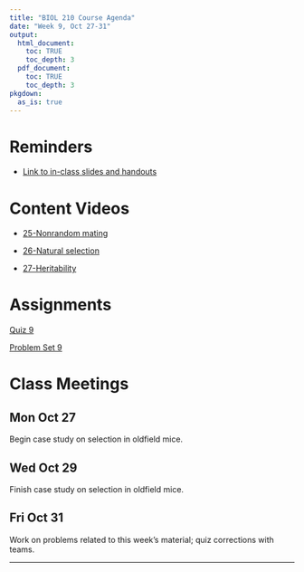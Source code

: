 ```yaml
---
title: "BIOL 210 Course Agenda"
date: "Week 9, Oct 27-31"
output: 
  html_document:
    toc: TRUE
    toc_depth: 3
  pdf_document:
    toc: TRUE
    toc_depth: 3
pkgdown:
  as_is: true
---
```


# Reminders

* [Link to in-class slides and handouts](https://drive.google.com/drive/folders/17Fm-yEXqtlvGJfFaw6WqywIScW_eZ8m_?usp=drive_link)


# Content Videos

* [25-Nonrandom mating](https://drive.google.com/drive/folders/1yAMeqDLfKyyy2EN0ISzwUJCYjFUuCWfS?usp=drive_link)

* [26-Natural selection](https://drive.google.com/drive/folders/1yF_c17_TmT6H7cTYzmSMpSgmhq9K-8Er?usp=drive_link)

* [27-Heritability](https://drive.google.com/drive/folders/1yIpYqPx2neqqaZHJ19YQyElG9H-s63kH?usp=drive_link)

# Assignments

[Quiz 9](https://docs.google.com/forms/d/e/1FAIpQLSfp1d9YnZaSSVDMj2SUnVVR_UHNP7zEDQ_wcDhLRYyXWtMTXw/viewform?usp=sf_link)

[Problem Set 9](ps9.html)

# Class Meetings

## Mon Oct 27

Begin case study on selection in oldfield mice.

## Wed Oct 29

Finish case study on selection in oldfield mice.

## Fri Oct 31

Work on problems related to this week's material; quiz corrections with teams.
<br>

------------------------------------------------------------------------
